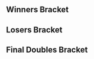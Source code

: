 {{DISPLAYTITLE:McGill Monthly 4: Doubles Bracket}}{{SetGame|melee}}
{{McGill 4 Tabs|This=4}}
==Winners Bracket==
{{32DEDoublesWBracketA
<!-- ROUND 1 -->
|r1m1t1p1=Kage |r1m1t1p1flag=ca
|r1m1t1p2=Spicy Hungarian |r1m1t1p2flag=ca |r1m1t1score=W
|r1m1t2p1=Bye |r1m1t2p1flag=
|r1m1t2p2=Bye |r1m1t2p2flag= |r1m1t2score=-
|r1m1win=1

|r1m2t1p1=Forte |r1m2t1p1flag=ca
|r1m2t1p2=Lau |r1m2t1p2flag=ca |r1m2t1score=2
|r1m2t2p1=Nobility |r1m2t2p1flag=ca
|r1m2t2p2=Jester |r1m2t2p2flag=ca |r1m2t2score=0
|r1m2win=1

|r1m3t1p1=X |r1m3t1p1flag=ca
|r1m3t1p2=GoDiegoGo |r1m3t1p2flag=ve |r1m3t1score=W
|r1m3t2p1=Bye |r1m3t2p1flag=
|r1m3t2p2=Bye |r1m3t2p2flag= |r1m3t2score=-
|r1m3win=1

|r1m4t1p1=Rice |r1m4t1p1flag=ca
|r1m4t1p2=Keo |r1m4t1p2flag=ca |r1m4t1score=W
|r1m4t2p1=Bye |r1m4t2p1flag=
|r1m4t2p2=Bye |r1m4t2p2flag= |r1m4t2score=-
|r1m4win=1

|r1m5t1p1=chesterr01 |r1m5t1p1flag=ca
|r1m5t1p2=Ministry |r1m5t1p2flag=ca |r1m5t1score=W
|r1m5t2p1=Bye |r1m5t2p1flag=
|r1m5t2p2=Bye |r1m5t2p2flag= |r1m5t2score=-
|r1m5win=1

|r1m6t1p1=Maple |r1m6t1p1flag=ca
|r1m6t1p2=La Louige |r1m6t1p2flag=ca |r1m6t1score=2
|r1m6t2p1=Synnett |r1m6t2p1flag=ca
|r1m6t2p2=Bishop |r1m6t2p2flag=ca |r1m6t2score=0
|r1m6win=1

|r1m7t1p1=moonpanda |r1m7t1p1flag=us
|r1m7t1p2=JAGER |r1m7t1p2flag=us |r1m7t1score=W
|r1m7t2p1=Bye |r1m7t2p1flag=
|r1m7t2p2=Bye |r1m7t2p2flag= |r1m7t2score=-
|r1m7win=1

|r1m8t1p1=Popo |r1m8t1p1flag=us
|r1m8t1p2=Lafungo |r1m8t1p2flag=us |r1m8t1score=1
|r1m8t2p1=Roshi |r1m8t2p1flag=us
|r1m8t2p2=MelpyX |r1m8t2p2flag=ca |r1m8t2score=2
|r1m8win=2

|r1m9t1p1=Tian |r1m9t1p1flag=us
|r1m9t1p2=Cemo |r1m9t1p2flag=ca |r1m9t1score=W
|r1m9t2p1=Bye |r1m9t2p1flag=
|r1m9t2p2=Bye |r1m9t2p2flag= |r1m9t2score=-
|r1m9win=1

|r1m10t1p1=Bertson |r1m10t1p1flag=ca
|r1m10t1p2=Mado |r1m10t1p2flag=ca |r1m10t1score=0
|r1m10t2p1=flieskiller |r1m10t2p1flag=ca
|r1m10t2p2=Frigo |r1m10t2p2flag=ca |r1m10t2score=2
|r1m10win=2

|r1m11t1p1=Tranimal |r1m11t1p1flag=ca
|r1m11t1p2=Gabe |r1m11t1p2flag=ca |r1m11t1score=W
|r1m11t2p1=Bye |r1m11t2p1flag=
|r1m11t2p2=Bye |r1m11t2p2flag= |r1m11t2score=-
|r1m11win=1

|r1m12t1p1=Fugu |r1m12t1p1flag=ca
|r1m12t1p2=Arpah |r1m12t1p2flag=ca |r1m12t1score=W
|r1m12t2p1=Bye |r1m12t2p1flag=
|r1m12t2p2=Bye |r1m12t2p2flag= |r1m12t2score=-
|r1m12win=1

|r1m13t1p1=theWaz |r1m13t1p1flag=ca
|r1m13t1p2=Kyle |r1m13t1p2flag=br |r1m13t1score=W
|r1m13t2p1=Bye |r1m13t2p1flag=
|r1m13t2p2=Bye |r1m13t2p2flag= |r1m13t2score=-
|r1m13win=1

|r1m14t1p1=PlamZ |r1m14t1p1flag=ca
|r1m14t1p2=MadBuck |r1m14t1p2flag=ca |r1m14t1score=0
|r1m14t2p1=CapitaineMitaine |r1m14t2p1flag=ca
|r1m14t2p2=Rudo |r1m14t2p2flag=ca |r1m14t2score=2
|r1m14win=2

|r1m15t1p1=Flood |r1m15t1p1flag=ca
|r1m15t1p2=SAUS |r1m15t1p2flag=ca |r1m15t1score=W
|r1m15t2p1=Bye |r1m15t2p1flag=
|r1m15t2p2=Bye |r1m15t2p2flag= |r1m15t2score=-
|r1m15win=1

|r1m16t1p1=TheBootyWarrior |r1m16t1p1flag=ca
|r1m16t1p2=M I S O |r1m16t1p2flag=ca |r1m16t1score=W
|r1m16t2p1=Bye |r1m16t2p1flag=
|r1m16t2p2=Bye |r1m16t2p2flag= |r1m16t2score=-
|r1m16win=1

<!-- ROUND 2 -->
|r2m1t1p1=Kage |r2m1t1p1flag=ca
|r2m1t1p2=Spicy Hungarian |r2m1t1p2flag=ca |r2m1t1score=2
|r2m1t2p1=Forte |r2m1t2p1flag=ca
|r2m1t2p2=Lau |r2m1t2p2flag=ca |r2m1t2score=0
|r2m1win=1

|r2m2t1p1=X |r2m2t1p1flag=ca
|r2m2t1p2=GoDiegoGo |r2m2t1p2flag=ve |r2m2t1score=2
|r2m2t2p1=Rice |r2m2t2p1flag=ca
|r2m2t2p2=Keo |r2m2t2p2flag=ca |r2m2t2score=0
|r2m2win=1

|r2m3t1p1=chesterr01 |r2m3t1p1flag=ca
|r2m3t1p2=Ministry |r2m3t1p2flag=ca |r2m3t1score=2
|r2m3t2p1=Maple |r2m3t2p1flag=ca
|r2m3t2p2=La Louige |r2m3t2p2flag=ca |r2m3t2score=0
|r2m3win=1

|r2m4t1p1=moonpanda |r2m4t1p1flag=us
|r2m4t1p2=JAGER |r2m4t1p2flag=us |r2m4t1score=2
|r2m4t2p1=Roshi |r2m4t2p1flag=us
|r2m4t2p2=MelpyX |r2m4t2p2flag=ca |r2m4t2score=0
|r2m4win=1

|r2m5t1p1=Tian |r2m5t1p1flag=us
|r2m5t1p2=Cemo |r2m5t1p2flag=ca |r2m5t1score=2
|r2m5t2p1=flieskiller |r2m5t2p1flag=ca
|r2m5t2p2=Frigo |r2m5t2p2flag=ca |r2m5t2score=0
|r2m5win=1

|r2m6t1p1=Tranimal |r2m6t1p1flag=ca
|r2m6t1p2=Gabe |r2m6t1p2flag=ca |r2m6t1score=2
|r2m6t2p1=Fugu |r2m6t2p1flag=ca
|r2m6t2p2=Arpah |r2m6t2p2flag=ca |r2m6t2score=0
|r2m6win=1

|r2m7t1p1=theWaz |r2m7t1p1flag=ca
|r2m7t1p2=Kyle |r2m7t1p2flag=br |r2m7t1score=2
|r2m7t2p1=CapitaineMitaine |r2m7t2p1flag=ca
|r2m7t2p2=Rudo |r2m7t2p2flag=ca |r2m7t2score=1
|r2m7win=1

|r2m8t1p1=Flood |r2m8t1p1flag=ca
|r2m8t1p2=SAUS |r2m8t1p2flag=ca |r2m8t1score=2
|r2m8t2p1=TheBootyWarrior |r2m8t2p1flag=ca
|r2m8t2p2=M I S O |r2m8t2p2flag=ca |r2m8t2score=0
|r2m8win=1

<!-- ROUND 3 -->
|r3m1t1p1=Kage |r3m1t1p1flag=ca
|r3m1t1p2=Spicy Hungarian |r3m1t1p2flag=ca |r3m1t1score=2
|r3m1t2p1=X |r3m1t2p1flag=ca
|r3m1t2p2=GoDiegoGo |r3m1t2p2flag=ve |r3m1t2score=0
|r3m1win=1

|r3m2t1p1=chesterr01 |r3m2t1p1flag=ca
|r3m2t1p2=Ministry |r3m2t1p2flag=ca |r3m2t1score=2
|r3m2t2p1=moonpanda |r3m2t2p1flag=us
|r3m2t2p2=JAGER |r3m2t2p2flag=us |r3m2t2score=0
|r3m2win=1

|r3m3t1p1=Tian |r3m3t1p1flag=us
|r3m3t1p2=Cemo |r3m3t1p2flag=ca |r3m3t1score=2
|r3m3t2p1=Tranimal |r3m3t2p1flag=ca
|r3m3t2p2=Gabe |r3m3t2p2flag=ca |r3m3t2score=1
|r3m3win=1

|r3m4t1p1=theWaz |r3m4t1p1flag=ca
|r3m4t1p2=Kyle |r3m4t1p2flag=br |r3m4t1score=2
|r3m4t2p1=Flood |r3m4t2p1flag=ca
|r3m4t2p2=SAUS |r3m4t2p2flag=ca |r3m4t2score=1
|r3m4win=1
|r3m4t1p1char1=sheik |r3m4t1p1stock1=1 |r3m4t1p2char1=peach |r3m4t1p2stock1=1
|r3m4t2p1char1=peach |r3m4t2p1stock1=0 |r3m4t2p2char1=link |r3m4t2p2stock1=0 |r3m4win1=1 |r3m4stage1=Battlefield
|r3m4t1p1char2=sheik |r3m4t1p1stock2=0 |r3m4t1p2char2=peach |r3m4t1p2stock2=0
|r3m4t2p1char2=peach |r3m4t2p1stock2=1 |r3m4t2p2char2=link |r3m4t2p2stock2=0 |r3m4win2=2 |r3m4stage2=Pokémon Stadium
|r3m4t1p1char3=sheik |r3m4t1p1stock3=1 |r3m4t1p2char3=peach |r3m4t1p2stock3=1
|r3m4t2p1char3=peach |r3m4t2p1stock3=0 |r3m4t2p2char3=link |r3m4t2p2stock3=0 |r3m4win3=1 |r3m4stage3=Final Destination
|r3m4t1p1char4= |r3m4t1p1stock4= |r3m4t1p2char4= |r3m4t1p2stock4=
|r3m4t2p1char4= |r3m4t2p1stock4= |r3m4t2p2char4= |r3m4t2p2stock4= |r3m4win4= |r3m4stage4=
|r3m4t1p1char5= |r3m4t1p1stock5= |r3m4t1p2char5= |r3m4t1p2stock5=
|r3m4t2p1char5= |r3m4t2p1stock5= |r3m4t2p2char5= |r3m4t2p2stock5= |r3m4win5= |r3m4stage5=
|r3m4date=
|r3m4finished=
|r3m4details={{BracketMatchDetails|comment=|preview=|lrthread=|vod=https://www.youtube.com/watch?v=9xJw_KWvagE|interview=|recap=}}

<!-- ROUND 4 -->
|r4m1t1p1=Kage |r4m1t1p1flag=ca
|r4m1t1p2=Spicy Hungarian |r4m1t1p2flag=ca |r4m1t1score=2
|r4m1t2p1=chesterr01 |r4m1t2p1flag=ca
|r4m1t2p2=Ministry |r4m1t2p2flag=ca |r4m1t2score=0
|r4m1win=1

|r4m2t1p1=Tian |r4m2t1p1flag=us
|r4m2t1p2=Cemo |r4m2t1p2flag=ca |r4m2t1score=0
|r4m2t2p1=theWaz |r4m2t2p1flag=ca
|r4m2t2p2=Kyle |r4m2t2p2flag=br |r4m2t2score=2
|r4m2win=2
|r4m2t1p1char1=sheik |r4m2t1p1stock1=0 |r4m2t1p2char1=ic |r4m2t1p2stock1=0
|r4m2t2p1char1=sheik |r4m2t2p1stock1=1 |r4m2t2p2char1=peach |r4m2t2p2stock1=3 |r4m2win1=2 |r4m2stage1=Battlefield
|r4m2t1p1char2=sheik |r4m2t1p1stock2=0 |r4m2t1p2char2=ic |r4m2t1p2stock2=0
|r4m2t2p1char2=sheik |r4m2t2p1stock2=1 |r4m2t2p2char2=peach |r4m2t2p2stock2=2 |r4m2win2=2 |r4m2stage2=Pokémon Stadium
|r4m2t1p1char3= |r4m2t1p1stock3= |r4m2t1p2char3= |r4m2t1p2stock3=
|r4m2t2p1char3= |r4m2t2p1stock3= |r4m2t2p2char3= |r4m2t2p2stock3= |r4m2win3= |r4m2stage3=
|r4m2t1p1char4= |r4m2t1p1stock4= |r4m2t1p2char4= |r4m2t1p2stock4=
|r4m2t2p1char4= |r4m2t2p1stock4= |r4m2t2p2char4= |r4m2t2p2stock4= |r4m2win4= |r4m2stage4=
|r4m2t1p1char5= |r4m2t1p1stock5= |r4m2t1p2char5= |r4m2t1p2stock5=
|r4m2t2p1char5= |r4m2t2p1stock5= |r4m2t2p2char5= |r4m2t2p2stock5= |r4m2win5= |r4m2stage5=
|r4m2date=
|r4m2finished=
|r4m2details={{BracketMatchDetails|comment=|preview=|lrthread=|vod=https://www.youtube.com/watch?v=Yn2UXcBuNRc|interview=|recap=}}
}}

==Losers Bracket==
{{32DEDoublesLBracketSmwA
|tourneylink=McGill Monthly/4
|tourneyname=McGill Monthly 4
|l1placement=25-32
|l2placement=17-24
|l3placement=13-16
|l4placement=9-12
|l5placement=7-8
|l6placement=5-6
|column-width=160
<!-- ROUND 1 -->
|l1m1t1p1=Bye |l1m1t1p1flag=
|l1m1t1p2=Bye |l1m1t1p2flag= |l1m1t1score=-
|l1m1t2p1=Nobility |l1m1t2p1flag=ca
|l1m1t2p2=Jester |l1m1t2p2flag=ca |l1m1t2score=W
|l1m1win=2

|l1m2t1p1=Bye |l1m2t1p1flag=
|l1m2t1p2=Bye |l1m2t1p2flag= |l1m2t1score=-
|l1m2t2p1=Bye |l1m2t2p1flag=
|l1m2t2p2=Bye |l1m2t2p2flag= |l1m2t2score=W
|l1m2win=2

|l1m3t1p1=Bye |l1m3t1p1flag=
|l1m3t1p2=Bye |l1m3t1p2flag= |l1m3t1score=-
|l1m3t2p1=Synnett |l1m3t2p1flag=ca
|l1m3t2p2=Bishop |l1m3t2p2flag=ca |l1m3t2score=W
|l1m3win=2

|l1m4t1p1=Bye |l1m4t1p1flag=
|l1m4t1p2=Bye |l1m4t1p2flag= |l1m4t1score=-
|l1m4t2p1=Popo |l1m4t2p1flag=us
|l1m4t2p2=Lafungo |l1m4t2p2flag=us |l1m4t2score=W
|l1m4win=2

|l1m5t1p1=Bye |l1m5t1p1flag=
|l1m5t1p2=Bye |l1m5t1p2flag= |l1m5t1score=-
|l1m5t2p1=Bertson |l1m5t2p1flag=ca
|l1m5t2p2=Mado |l1m5t2p2flag=ca |l1m5t2score=W
|l1m5win=2

|l1m6t1p1=Bye |l1m6t1p1flag=
|l1m6t1p2=Bye |l1m6t1p2flag= |l1m6t1score=-
|l1m6t2p1=Bye |l1m6t2p1flag=
|l1m6t2p2=Bye |l1m6t2p2flag= |l1m6t2score=W
|l1m6win=2

|l1m7t1p1=Bye |l1m7t1p1flag=
|l1m7t1p2=Bye |l1m7t1p2flag= |l1m7t1score=-
|l1m7t2p1=PlamZ |l1m7t2p1flag=ca
|l1m7t2p2=MadBuck |l1m7t2p2flag=ca |l1m7t2score=W
|l1m7win=2

|l1m8t1p1=Bye |l1m8t1p1flag=
|l1m8t1p2=Bye |l1m8t1p2flag= |l1m8t1score=-
|l1m8t2p1=Bye |l1m8t2p1flag=
|l1m8t2p2=Bye |l1m8t2p2flag= |l1m8t2score=W
|l1m8win=2

<!-- ROUND 2 -->
|l2m1t1p1=TheBootyWarrior |l2m1t1p1flag=ca
|l2m1t1p2=M I S O |l2m1t1p2flag=ca |l2m1t1score=2
|l2m1t2p1=Nobility |l2m1t2p1flag=ca
|l2m1t2p2=Jester |l2m1t2p2flag=ca |l2m1t2score=0
|l2m1win=1

|l2m2t1p1=CapitaineMitaine |l2m2t1p1flag=ca
|l2m2t1p2=Rudo |l2m2t1p2flag=ca |l2m2t1score=W
|l2m2t2p1=Bye |l2m2t2p1flag=
|l2m2t2p2=Bye |l2m2t2p2flag= |l2m2t2score=-
|l2m2win=1

|l2m3t1p1=Fugu |l2m3t1p1flag=ca
|l2m3t1p2=Arpah |l2m3t1p2flag=ca |l2m3t1score=2
|l2m3t2p1=Synnett |l2m3t2p1flag=ca
|l2m3t2p2=Bishop |l2m3t2p2flag=ca |l2m3t2score=0
|l2m3win=1

|l2m4t1p1=flieskiller |l2m4t1p1flag=ca
|l2m4t1p2=Frigo |l2m4t1p2flag=ca |l2m4t1score=2
|l2m4t2p1=Popo |l2m4t2p1flag=us
|l2m4t2p2=Lafungo |l2m4t2p2flag=us |l2m4t2score=1
|l2m4win=1

|l2m5t1p1=Roshi |l2m5t1p1flag=us
|l2m5t1p2=MelpyX |l2m5t1p2flag=ca |l2m5t1score=2
|l2m5t2p1=Bertson |l2m5t2p1flag=ca
|l2m5t2p2=Mado |l2m5t2p2flag=ca |l2m5t2score=0
|l2m5win=1

|l2m6t1p1=Maple |l2m6t1p1flag=ca
|l2m6t1p2=La Louige |l2m6t1p2flag=ca |l2m6t1score=W
|l2m6t2p1=Bye |l2m6t2p1flag=
|l2m6t2p2=Bye |l2m6t2p2flag= |l2m6t2score=-
|l2m6win=1

|l2m7t1p1=Rice |l2m7t1p1flag=ca
|l2m7t1p2=Keo |l2m7t1p2flag=ca |l2m7t1score=2
|l2m7t2p1=PlamZ |l2m7t2p1flag=ca
|l2m7t2p2=MadBuck |l2m7t2p2flag=ca |l2m7t2score=0
|l2m7win=1

|l2m8t1p1=Forte |l2m8t1p1flag=ca
|l2m8t1p2=Lau |l2m8t1p2flag=ca |l2m8t1score=W
|l2m8t2p1=Bye |l2m8t2p1flag=
|l2m8t2p2=Bye |l2m8t2p2flag= |l2m8t2score=-
|l2m8win=1

<!-- ROUND 3 -->
|l3m1t1p1=TheBootyWarrior |l3m1t1p1flag=ca
|l3m1t1p2=M I S O |l3m1t1p2flag=ca |l3m1t1score=2
|l3m1t2p1=CapitaineMitaine |l3m1t2p1flag=ca
|l3m1t2p2=Rudo |l3m1t2p2flag=ca |l3m1t2score=1
|l3m1win=1

|l3m2t1p1=Fugu |l3m2t1p1flag=ca
|l3m2t1p2=Arpah |l3m2t1p2flag=ca |l3m2t1score=1
|l3m2t2p1=flieskiller |l3m2t2p1flag=ca
|l3m2t2p2=Frigo |l3m2t2p2flag=ca |l3m2t2score=2
|l3m2win=2

|l3m3t1p1=Roshi |l3m3t1p1flag=us
|l3m3t1p2=MelpyX |l3m3t1p2flag=ca |l3m3t1score=2
|l3m3t2p1=Maple |l3m3t2p1flag=ca
|l3m3t2p2=La Louige |l3m3t2p2flag=ca |l3m3t2score=0
|l3m3win=1

|l3m4t1p1=Rice |l3m4t1p1flag=ca
|l3m4t1p2=Keo |l3m4t1p2flag=ca |l3m4t1score=2
|l3m4t2p1=Forte |l3m4t2p1flag=ca
|l3m4t2p2=Lau |l3m4t2p2flag=ca |l3m4t2score=0
|l3m4win=1

<!-- ROUND 4 -->
|l4m1t1p1=moonpanda |l4m1t1p1flag=us
|l4m1t1p2=JAGER |l4m1t1p2flag=us |l4m1t1score=2
|l4m1t2p1=TheBootyWarrior |l4m1t2p1flag=ca
|l4m1t2p2=M I S O |l4m1t2p2flag=ca |l4m1t2score=0
|l4m1win=1

|l4m2t1p1=X |l4m2t1p1flag=ca
|l4m2t1p2=GoDiegoGo |l4m2t1p2flag=ve |l4m2t1score=2
|l4m2t2p1=flieskiller |l4m2t2p1flag=ca
|l4m2t2p2=Frigo |l4m2t2p2flag=ca |l4m2t2score=0
|l4m2win=1

|l4m3t1p1=Flood |l4m3t1p1flag=ca
|l4m3t1p2=SAUS |l4m3t1p2flag=ca |l4m3t1score=2
|l4m3t2p1=Roshi |l4m3t2p1flag=us
|l4m3t2p2=MelpyX |l4m3t2p2flag=ca |l4m3t2score=0
|l4m3win=1

|l4m4t1p1=Tranimal |l4m4t1p1flag=ca
|l4m4t1p2=Gabe |l4m4t1p2flag=ca |l4m4t1score=2
|l4m4t2p1=Rice |l4m4t2p1flag=ca
|l4m4t2p2=Keo |l4m4t2p2flag=ca |l4m4t2score=0
|l4m4win=1

<!-- ROUND 5 -->
|l5m1t1p1=moonpanda |l5m1t1p1flag=us
|l5m1t1p2=JAGER |l5m1t1p2flag=us |l5m1t1score=2
|l5m1t2p1=X |l5m1t2p1flag=ca
|l5m1t2p2=GoDiegoGo |l5m1t2p2flag=ve |l5m1t2score=1
|l5m1win=1

|l5m2t1p1=Flood |l5m2t1p1flag=ca
|l5m2t1p2=SAUS |l5m2t1p2flag=ca |l5m2t1score=2
|l5m2t2p1=Tranimal |l5m2t2p1flag=ca
|l5m2t2p2=Gabe |l5m2t2p2flag=ca |l5m2t2score=1
|l5m2win=1

<!-- ROUND 6 -->
|l6m1t1p1=Tian |l6m1t1p1flag=us
|l6m1t1p2=Cemo |l6m1t1p2flag=ca |l6m1t1score=2
|l6m1t2p1=moonpanda |l6m1t2p1flag=us
|l6m1t2p2=JAGER |l6m1t2p2flag=us |l6m1t2score=1
|l6m1win=1
|l6m1t1p1char1=sheik |l6m1t1p1stock1=1 |l6m1t1p2char1=ic |l6m1t1p2stock1=1
|l6m1t2p1char1=sheik |l6m1t2p1stock1=0 |l6m1t2p2char1=fox |l6m1t2p2stock1=0 |l6m1win1=1 |l6m1stage1=Battlefield
|l6m1t1p1char2=sheik |l6m1t1p1stock2=0 |l6m1t1p2char2=ic |l6m1t1p2stock2=0
|l6m1t2p1char2=sheik |l6m1t2p1stock2=1 |l6m1t2p2char2=fox |l6m1t2p2stock2=1 |l6m1win2=2 |l6m1stage2=Battlefield
|l6m1t1p1char3=sheik |l6m1t1p1stock3=2 |l6m1t1p2char3=ic |l6m1t1p2stock3=2
|l6m1t2p1char3=sheik |l6m1t2p1stock3=0 |l6m1t2p2char3=fox |l6m1t2p2stock3=0 |l6m1win3=1 |l6m1stage3=Dream Land
|l6m1t1p1char4= |l6m1t1p1stock4= |l6m1t1p2char4= |l6m1t1p2stock4=
|l6m1t2p1char4= |l6m1t2p1stock4= |l6m1t2p2char4= |l6m1t2p2stock4= |l6m1win4= |l6m1stage4=
|l6m1t1p1char5= |l6m1t1p1stock5= |l6m1t1p2char5= |l6m1t1p2stock5=
|l6m1t2p1char5= |l6m1t2p1stock5= |l6m1t2p2char5= |l6m1t2p2stock5= |l6m1win5= |l6m1stage5=
|l6m1date=
|l6m1finished=
|l6m1details={{BracketMatchDetails|comment=|preview=|lrthread=|vod=https://www.youtube.com/watch?v=mrOL6fEvH0g|interview=|recap=}}

|l6m2t1p1=chesterr01 |l6m2t1p1flag=ca
|l6m2t1p2=Ministry |l6m2t1p2flag=ca |l6m2t1score=2
|l6m2t2p1=Flood |l6m2t2p1flag=ca
|l6m2t2p2=SAUS |l6m2t2p2flag=ca |l6m2t2score=1
|l6m2win=1
}}
<onlyinclude>
==Final Doubles Bracket==
{{DEFinalDoublesSmwBracket
|tourneylink=McGill Monthly/4
|tourneyname=McGill Monthly 4
|l1placement=4
|r2placement=3
|r3loserplacement=2
|r3winnerplacement=1
<!-- FROM WINNERS -->
|r1m1t1p1=Kage |r1m1t1p1flag=ca
|r1m1t1p2=Spicy Hungarian |r1m1t1p2flag=ca |r1m1t1score=3
|r1m1t2p1=theWaz |r1m1t2p1flag=ca
|r1m1t2p2=Kyle |r1m1t2p2flag=br |r1m1t2score=1
|r1m1win=1
|r1m1t1p1char1=ganon |r1m1t1p1stock1=1 |r1m1t1p2char1=peach |r1m1t1p2stock1=1
|r1m1t2p1char1=sheik |r1m1t2p1stock1=0 |r1m1t2p2char1=peach |r1m1t2p2stock1=0 |r1m1win1=1 |r1m1stage1=Pokémon Stadium
|r1m1t1p1char2=ganon |r1m1t1p1stock2=2 |r1m1t1p2char2=peach |r1m1t1p2stock2=2
|r1m1t2p1char2=sheik |r1m1t2p1stock2=0 |r1m1t2p2char2=peach |r1m1t2p2stock2=0 |r1m1win2=1 |r1m1stage2=Pokémon Stadium
|r1m1t1p1char3=ganon |r1m1t1p1stock3=0 |r1m1t1p2char3=peach |r1m1t1p2stock3=0
|r1m1t2p1char3=sheik |r1m1t2p1stock3=1 |r1m1t2p2char3=peach |r1m1t2p2stock3=2 |r1m1win3=2 |r1m1stage3=Battlefield
|r1m1t1p1char4=ganon |r1m1t1p1stock4=1 |r1m1t1p2char4=peach |r1m1t1p2stock4=0
|r1m1t2p1char4=sheik |r1m1t2p1stock4=0 |r1m1t2p2char4=peach |r1m1t2p2stock4=0 |r1m1win4=1 |r1m1stage4=Yoshi's Story
|r1m1t1p1char5= |r1m1t1p1stock5= |r1m1t1p2char5= |r1m1t1p2stock5=
|r1m1t2p1char5= |r1m1t2p1stock5= |r1m1t2p2char5= |r1m1t2p2stock5= |r1m1win5= |r1m1stage5=
|r1m1date=
|r1m1finished=
|r1m1details={{BracketMatchDetails
|vod=https://www.youtube.com/watch?v=qyuRB0lCO_U
|preview=
|lrthread=
|interview=
|recap=
|comment=
|live=
}}
<!-- FROM LOSERS -->
|l1m1t1p1=Tian |l1m1t1p1flag=us
|l1m1t1p2=Cemo |l1m1t1p2flag=ca |l1m1t1score=2
|l1m1t2p1=chesterr01 |l1m1t2p1flag=ca
|l1m1t2p2=Ministry |l1m1t2p2flag=ca |l1m1t2score=1
|l1m1win=1
|l1m1t1p1char1=sheik |l1m1t1p1stock1=0 |l1m1t1p2char1=ic |l1m1t1p2stock1=0
|l1m1t2p1char1=fox |l1m1t2p1stock1=1 |l1m1t2p2char1=sheik |l1m1t2p2stock1=1 |l1m1win1=2 |l1m1stage1=Final Destination
|l1m1t1p1char2=sheik |l1m1t1p1stock2=2 |l1m1t1p2char2=ic |l1m1t1p2stock2=2
|l1m1t2p1char2=fox |l1m1t2p1stock2=0 |l1m1t2p2char2=sheik |l1m1t2p2stock2=0 |l1m1win2=1 |l1m1stage2=Dream Land
|l1m1t1p1char3=sheik |l1m1t1p1stock3=1 |l1m1t1p2char3=ic |l1m1t1p2stock3=1
|l1m1t2p1char3=fox |l1m1t2p1stock3=0 |l1m1t2p2char3=sheik |l1m1t2p2stock3=0 |l1m1win3=1 |l1m1stage3=Battlefield
|l1m1t1p1char4= |l1m1t1p1stock4= |l1m1t1p2char4= |l1m1t1p2stock4=
|l1m1t2p1char4= |l1m1t2p1stock4= |l1m1t2p2char4= |l1m1t2p2stock4= |l1m1win4= |l1m1stage4=
|l1m1t1p1char5= |l1m1t1p1stock5= |l1m1t1p2char5= |l1m1t1p2stock5=
|l1m1t2p1char5= |l1m1t2p1stock5= |l1m1t2p2char5= |l1m1t2p2stock5= |l1m1win5= |l1m1stage5=
|l1m1date=
|l1m1finished=
|l1m1details={{BracketMatchDetails
|vod=https://www.youtube.com/watch?v=YwKk5iH3rD8
|preview=
|lrthread=
|interview=
|recap=
|comment=
|live=
}}
<!-- LOSERS FINALS -->
|r2m1t1p1=theWaz |r2m1t1p1flag=ca
|r2m1t1p2=Kyle |r2m1t1p2flag=br |r2m1t1score=3
|r2m1t2p1=Tian |r2m1t2p1flag=us
|r2m1t2p2=Cemo |r2m1t2p2flag=ca |r2m1t2score=1
|r2m1win=1
|r2m1t1p1char1=sheik |r2m1t1p1stock1=2 |r2m1t1p2char1=peach |r2m1t1p2stock1=2
|r2m1t2p1char1=sheik |r2m1t2p1stock1=0 |r2m1t2p2char1=ic |r2m1t2p2stock1=0 |r2m1win1=1 |r2m1stage1=Battlefield
|r2m1t1p1char2=sheik |r2m1t1p1stock2=1 |r2m1t1p2char2=peach |r2m1t1p2stock2=2
|r2m1t2p1char2=sheik |r2m1t2p1stock2=0 |r2m1t2p2char2=ic |r2m1t2p2stock2=0 |r2m1win2=1 |r2m1stage2=Final Destination
|r2m1t1p1char3=sheik |r2m1t1p1stock3=0 |r2m1t1p2char3=peach |r2m1t1p2stock3=0
|r2m1t2p1char3=sheik |r2m1t2p1stock3=2 |r2m1t2p2char3=ic |r2m1t2p2stock3=2 |r2m1win3=2 |r2m1stage3=Final Destination
|r2m1t1p1char4=sheik |r2m1t1p1stock4=2 |r2m1t1p2char4=peach |r2m1t1p2stock4=2
|r2m1t2p1char4=sheik |r2m1t2p1stock4=0 |r2m1t2p2char4=ic |r2m1t2p2stock4=0 |r2m1win4=1 |r2m1stage4=Yoshi's Story
|r2m1t1p1char5= |r2m1t1p1stock5= |r2m1t1p2char5= |r2m1t1p2stock5=
|r2m1t2p1char5= |r2m1t2p1stock5= |r2m1t2p2char5= |r2m1t2p2stock5= |r2m1win5= |r2m1stage5=
|r2m1date=
|r2m1finished=
|r2m1details={{BracketMatchDetails
|vod=https://www.youtube.com/watch?v=ivZM01zaZDA
|preview=
|lrthread=
|interview=
|recap=
|comment=
|live=
}}
<!-- GRAND FINALS -->
|r3m1t1p1=Kage |r3m1t1p1flag=ca
|r3m1t1p2=Spicy Hungarian |r3m1t1p2flag=ca |r3m1t1score=3
|r3m1t2p1=theWaz |r3m1t2p1flag=ca
|r3m1t2p2=Kyle |r3m1t2p2flag=br |r3m1t2score=0
|r3m1win=1
|r3m1t1p1char1=ganon |r3m1t1p1stock1=1 |r3m1t1p2char1=peach |r3m1t1p2stock1=1
|r3m1t2p1char1=sheik |r3m1t2p1stock1=0 |r3m1t2p2char1=peach |r3m1t2p2stock1=0 |r3m1win1=1 |r3m1stage1=Pokémon Stadium
|r3m1t1p1char2=ganon |r3m1t1p1stock2=3 |r3m1t1p2char2=peach |r3m1t1p2stock2=3
|r3m1t2p1char2=sheik |r3m1t2p1stock2=0 |r3m1t2p2char2=peach |r3m1t2p2stock2=0 |r3m1win2=1 |r3m1stage2=Battlefield
|r3m1t1p1char3=ganon |r3m1t1p1stock3=2 |r3m1t1p2char3=peach |r3m1t1p2stock3=2
|r3m1t2p1char3=sheik |r3m1t2p1stock3=0 |r3m1t2p2char3=peach |r3m1t2p2stock3=0 |r3m1win3=1 |r3m1stage3=Battlefield
|r3m1t1p1char4= |r3m1t1p1stock4= |r3m1t1p2char4= |r3m1t1p2stock4=
|r3m1t2p1char4= |r3m1t2p1stock4= |r3m1t2p2char4= |r3m1t2p2stock4= |r3m1win4= |r3m1stage4=
|r3m1t1p1char5= |r3m1t1p1stock5= |r3m1t1p2char5= |r3m1t1p2stock5=
|r3m1t2p1char5= |r3m1t2p1stock5= |r3m1t2p2char5= |r3m1t2p2stock5= |r3m1win5= |r3m1stage5=
|r3m1date=
|r3m1finished=
|r3m1details={{BracketMatchDetails
|vod=https://www.youtube.com/watch?v=btpqHP1Fr5k
|preview=
|lrthread=
|interview=
|recap=
|comment=
|live=
}}
}}
</onlyinclude>
